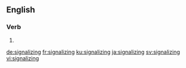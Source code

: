 ==English==

===Verb===
{{head|en|present participle}}

# {{present participle of|signalize|lang=en|nocat=1}}

[[de:signalizing]]
[[fr:signalizing]]
[[ku:signalizing]]
[[ja:signalizing]]
[[sv:signalizing]]
[[vi:signalizing]]